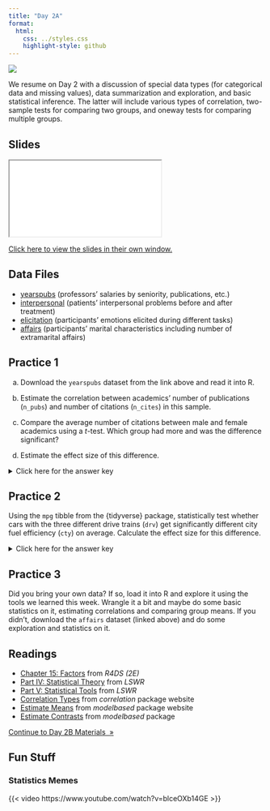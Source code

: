 ---
title: "Day 2A"
format:
  html:
    css: ../styles.css
    highlight-style: github
---

![](../img/statistics_2780E3.svg){.hero}

We resume on Day 2 with a discussion of special data types (for categorical data and missing values), data summarization and exploration, and basic statistical inference. The latter will include various types of correlation, two-sample tests for comparing two groups, and oneway tests for comparing multiple groups.

## Slides

<iframe class="slide-deck" src="./Slides/2A_Slides.html" title="Day 2A Slideshow">
</iframe>

[Click here to view the slides in their own window.](./Slides/2A_Slides.html)

## Data Files

- <a href="yearspubs.csv" download="yearspubs.csv">yearspubs</a> (professors' salaries by seniority, publications, etc.)
- <a href="interpersonal.csv" download="interpersonal.csv">interpersonal</a> (patients' interpersonal problems before and after treatment)
- <a href="elicitation.csv" download="elicitation.csv">elicitation</a> (participants' emotions elicited during different tasks)
- <a href="affairs.csv" download="affairs.csv">affairs</a> (participants' marital characteristics including number of extramarital affairs)

## Practice 1

a) Download the `yearspubs` dataset from the link above and read it into R.

b) Estimate the correlation between academics' number of publications (`n_pubs`) and number of citations (`n_cites`) in this sample.

c) Compare the average number of citations between male and female academics using a $t$-test. Which group had more and was the difference significant?

d) Estimate the effect size of this difference.

<p><details>
<summary>Click here for the answer key</summary>
<blockquote>

**Answer (a)**

```{r}
#| comment: "#>"
#| message: false
#| collapse: true

library(tidyverse)
yearspubs <- read_csv("yearspubs.csv")
```


**Answer (b)**

```{r}
#| message: false
#| warning: false

library(easystats)
correlation(yearspubs)
```

The correlation between number of publications and citations is 0.34.

**Answer (c)**

```{r}
#| eval: false

results <- t.test(
  formula = n_cites ~ sex,
  data = yearspubs
)
model_parameters(results)
```

```{r}
#| echo: false
#| warning: false

results <- t.test(
  formula = n_cites ~ sex,
  data = yearspubs
)
model_parameters(results, effectsize_type = "d") |> print_md()
```

Group 2 (Males) had more citations (42.46) than Group 1 (Females) had (37.33) but this difference was not significant ($p=.232$).

**Answer (d)**

The effect size was $d=-0.31$ but the difference was not significant $(p=.232)$.

</blockquote></details></p>


## Practice 2

Using the `mpg` tibble from the \{tidyverse\} package, statistically test whether cars with the three different drive trains (`drv`) get significantly different city fuel efficiency (`cty`) on average. Calculate the effect size for this difference.

<p><details>
<summary>Click here for the answer key</summary>
<blockquote>

```{r}
#| eval: false

results <- aov(formula = cty ~ drv, data = mpg)
model_parameters(results, effectsize_type = "eta")
```

```{r}
#| echo: false

results <- aov(formula = cty ~ drv, data = mpg)
model_parameters(results, effectsize_type = "eta") |> print_md()
```

The effect size was $\eta^2=0.45$ and the difference was significant $(p<.001)$.

</blockquote></details></p>


## Practice 3

Did you bring your own data? If so, load it into R and explore it using the tools we learned this week. Wrangle it a bit and maybe do some basic statistics on it, estimating correlations and comparing group means. If you didn't, download the `affairs` dataset (linked above) and do some exploration and statistics on it.

## Readings

  -   [Chapter 15: Factors](https://r4ds.had.co.nz/factors.html) from *R4DS (2E)*
  -   [Part IV: Statistical Theory](https://learningstatisticswithr.com/book/part-iv-statistical-theory.html) from *LSWR*
  -   [Part V: Statistical Tools](https://learningstatisticswithr.com/book/index.html) from *LSWR*
  -   [Correlation Types](https://easystats.github.io/correlation/articles/types.html) from *correlation* package website
  -   [Estimate Means](https://easystats.github.io/modelbased/articles/estimate_means.html) from *modelbased* package website
  -   [Estimate Contrasts](https://easystats.github.io/modelbased/articles/estimate_contrasts.html) from *modelbased* package

::: {.text-center}
<a href="day2B.html" class="btn btn-primary mt-5" role="button" >Continue to Day 2B Materials&nbsp;&nbsp;&raquo;</a>
:::

## Fun Stuff

### Statistics Memes

{{< video https://www.youtube.com/watch?v=blceOXb14GE >}}
